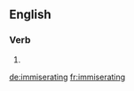 ==English==

===Verb===
{{head|en}}

# {{present participle of|immiserate}}

[[de:immiserating]]
[[fr:immiserating]]